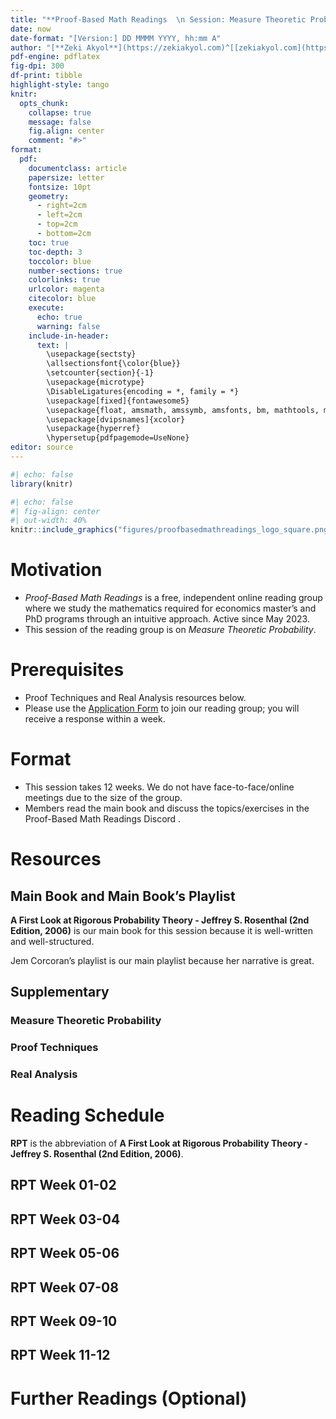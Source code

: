 ---
title: "**Proof-Based Math Readings  \n Session: Measure Theoretic Probability**  \n 2024 Fall"
date: now
date-format: "[Version:] DD MMMM YYYY, hh:mm A"
author: "[**Zeki Akyol**](https://zekiakyol.com)^[[zekiakyol.com](https://zekiakyol.com)]  \n Department of Economics  \n Istanbul Technical University  \n [Click here for the most recent versions of the syllabuses](https://github.com/zekiakyol/proof-based-math-readings)"
pdf-engine: pdflatex
fig-dpi: 300
df-print: tibble
highlight-style: tango
knitr:
  opts_chunk: 
    collapse: true
    message: false
    fig.align: center
    comment: "#>"
format:
  pdf: 
    documentclass: article
    papersize: letter
    fontsize: 10pt
    geometry: 
      - right=2cm
      - left=2cm
      - top=2cm
      - bottom=2cm
    toc: true
    toc-depth: 3
    toccolor: blue
    number-sections: true
    colorlinks: true
    urlcolor: magenta
    citecolor: blue
    execute:
      echo: true
      warning: false
    include-in-header: 
      text: |
        \usepackage{sectsty}
        \allsectionsfont{\color{blue}}
        \setcounter{section}{-1}
        \usepackage{microtype}
        \DisableLigatures{encoding = *, family = *}
        \usepackage[fixed]{fontawesome5}
        \usepackage{float, amsmath, amssymb, amsfonts, bm, mathtools, mathastext}
        \usepackage[dvipsnames]{xcolor}
        \usepackage{hyperref}
        \hypersetup{pdfpagemode=UseNone}
editor: source
---

```{r}
#| echo: false
library(knitr)
```

```{r}
#| echo: false
#| fig-align: center
#| out-width: 40%
knitr::include_graphics("figures/proofbasedmathreadings_logo_square.png")
```

\newpage

# Motivation

- *Proof-Based Math Readings* is a free, independent online reading group where we study the mathematics required for economics master’s and PhD programs through an intuitive approach. Active since May 2023.
- This session of the reading group is on *Measure Theoretic Probability*.

# Prerequisites

- Proof Techniques and Real Analysis resources below.
- Please use the [\faLink Application Form](https://docs.google.com/forms/d/e/1FAIpQLSf3OxwYuAwiDXMVTCQ_x3FTtKnHmRRkl_SXlpdfqTDty06PxQ/viewform) to join our reading group; you will receive a response within a week.

# Format

- This session takes 12 weeks. We do not have face-to-face/online meetings due to the size of the group.
- Members read the main book and discuss the topics/exercises in the Proof-Based Math Readings Discord \faDiscord.

# Resources

## Main Book and Main Book's Playlist

**A First Look at Rigorous Probability Theory - Jeffrey S. Rosenthal (2nd Edition, 2006)** is our main book for this session because it is well-written and well-structured.

Jem Corcoran's playlist is our main playlist because her narrative is great.

\begin{itemize}
  \item[\faBook] A First Look at Rigorous Probability Theory - Jeffrey S. Rosenthal (2nd Edition, 2006)
  \item[\faBook] \href{http://probability.ca/jeff/ftpdir/errata2.pdf}{A First Look at Rigorous Probability Theory - Jeffrey S. Rosenthal (2nd Edition, 2006, Errata)}
  \item[\faBook] \href{http://probability.ca/jeff/ftpdir/grprobsol.pdf}{A First Look at Rigorous Probability Theory - Jeffrey S. Rosenthal (2nd Edition, 2006, Solutions)}
  \item[\faYoutube] \href{https://www.youtube.com/playlist?list=PLLyj1Zd4UWrO6VtBSiQLsNlo9QBm30nxC}{A First Look at Rigorous Probability Theory - Jeffrey S. Rosenthal (2nd Edition, 2006, Playlist by J. Corcoran)}
\end{itemize}

## Supplementary

### Measure Theoretic Probability

\begin{itemize}
  \item[\faBook] \href{https://services.math.duke.edu/~rtd/PTE/PTE5_011119.pdf}{Probability: Theory and Examples - Rick Durrett (5th Edition, 2019)}
  \item[\faBook] \href{https://hoillee.wordpress.com/wp-content/uploads/2021/09/durrett-5e-solutions.pdf}{Probability: Theory and Examples - Rick Durrett (5th Edition, 2019, Solutions by Hoil Lee, Wonjun Seo)}
  \item[\faYoutube] \href{https://www.youtube.com/playlist?list=PLQHzlagV3jqLPA6Jy-Lia-NAniMZ3kw08}{Probability: Theory and Examples - Rick Durrett (5th Edition, 2019, Solutions by Luke Andrejek)}
  \item[\faYoutube] \href{https://www.youtube.com/playlist?list=PLEAYkSg4uSQ2jWy81M94YUJKFejoR7dal}{Measure Theoretic Probability-I - Supriyo Bhar (2021)}
  \item[\faYoutube] \href{https://www.youtube.com/playlist?list=PLyqSpQzTE6M_FbA7OwN2jI2Ime2yb5REk}{Probability Foundations - Krishna Jagannathan (2020)}
\end{itemize}

### Proof Techniques

\begin{itemize}
  \item[\faBook] \href{https://richardhammack.github.io/BookOfProof/}{Book of Proof - Richard Hammack (3.3 Edition, 2022)}
  \item[\faYoutube] \href{https://www.youtube.com/@jeremy9959/playlists?view=50&sort=dd&shelf_id=5}{Book of Proof - Richard Hammack (3.3 Edition, 2022, Playlist by Jeremy Teitelbaum)}
  \item[\faYoutube] \href{https://www.youtube.com/playlist?list=PLVMgvCDIRy1x00m7Oo9XzEkDDACeEK_m-}{Book of Proof - Richard Hammack (3.3 Edition, 2022, Playlist by Michael Penn)}
\end{itemize}

### Real Analysis

\begin{itemize}
  \item[\faBook] \href{https://www.jirka.org/ra}{Basic Analysis I: Introduction to Real Analysis - Jiri Lebl (Version 6.1, 2024)}
  \item[\faYoutube] \href{https://www.youtube.com/playlist?list=PLUl4u3cNGP61O7HkcF7UImpM0cR_L2gSw}{Basic Analysis I: Introduction to Real Analysis - Jiri Lebl (Version 6.1, 2024, Playlist by Casey Rodriguez)}
  \item[\faYoutube] \href{https://www.youtube.com/playlist?list=PLUl4u3cNGP613ULTyHAqz04niYf722x7S}{Introduction To Metric Spaces - Paige Bright (2023)}
\end{itemize}

\newpage

# Reading Schedule

**RPT** is the abbreviation of **A First Look at Rigorous Probability Theory - Jeffrey S. Rosenthal (2nd Edition, 2006)**.

::: {.callout-tip icon=false}
## **\faBook RPT \hfill Week 01-02 \faCalendar* **

\begin{itemize}
  \item[] Appendix A: Mathematical Background
  \item[] Chapter 1: The need for measure theory
  \item[] Chapter 2: Probability triples
\end{itemize}
:::

::: {.callout-tip icon=false}
## **\faBook RPT \hfill Week 03-04 \faCalendar* **

\begin{itemize}
  \item[] Chapter 3: Further probabilistic foundations
  \item[] Chapter 4: Expected values
\end{itemize}
:::

::: {.callout-tip icon=false}
## **\faBook RPT \hfill Week 05-06 \faCalendar* **

\begin{itemize}
  \item[] Chapter 5: Inequality and convergence
  \item[] Chapter 6: Distributions of random variables
\end{itemize}
:::

::: {.callout-tip icon=false}
## **\faBook RPT \hfill Week 07-08 \faCalendar* **

\begin{itemize}
  \item[] Chapter 9: More probability theorems
  \item[] Chapter 10: Weak convergence
\end{itemize}
:::

::: {.callout-tip icon=false}
## **\faBook RPT \hfill Week 09-10 \faCalendar* **

\begin{itemize}
  \item[] Chapter 11: Characteristic functions
\end{itemize}
:::

::: {.callout-tip icon=false}
## **\faBook RPT \hfill Week 11-12 \faCalendar* **

\begin{itemize}
  \item[] Chapter 12: Decomposition of probability laws
  \item[] Chapter 13: Conditional probability and expectation
\end{itemize}
:::

# Further Readings (Optional)

::: {.callout-note appearance="minimal"}
\begin{itemize}
  \item[] Our Measure Theory syllabus at \href{https://github.com/zekiakyol/proof-based-math-readings}{\faGithub github.com/zekiakyol/proof-based-math-readings}
\end{itemize}
:::
